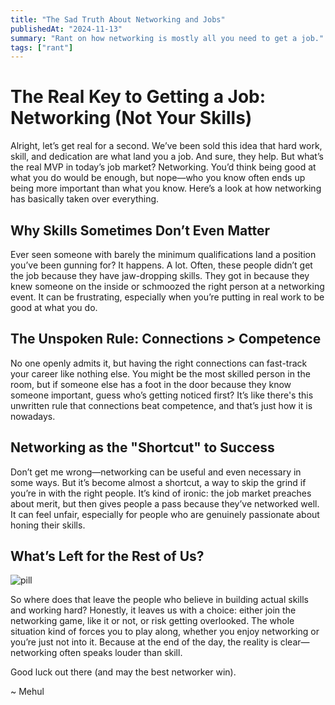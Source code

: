 ```yaml
---
title: "The Sad Truth About Networking and Jobs"
publishedAt: "2024-11-13"
summary: "Rant on how networking is mostly all you need to get a job."
tags: ["rant"]
---
```


# The Real Key to Getting a Job: Networking (Not Your Skills)

Alright, let’s get real for a second. We’ve been sold this idea that hard work, skill, and dedication are what land you a job. And sure, they help. But what’s the real MVP in today’s job market? Networking. You’d think being good at what you do would be enough, but nope—who you know often ends up being more important than what you know. Here’s a look at how networking has basically taken over everything.

## Why Skills Sometimes Don’t Even Matter

Ever seen someone with barely the minimum qualifications land a position you’ve been gunning for? It happens. A lot. Often, these people didn’t get the job because they have jaw-dropping skills. They got in because they knew someone on the inside or schmoozed the right person at a networking event. It can be frustrating, especially when you’re putting in real work to be good at what you do.

## The Unspoken Rule: Connections > Competence

No one openly admits it, but having the right connections can fast-track your career like nothing else. You might be the most skilled person in the room, but if someone else has a foot in the door because they know someone important, guess who’s getting noticed first? It’s like there's this unwritten rule that connections beat competence, and that’s just how it is nowadays.

## Networking as the "Shortcut" to Success

Don’t get me wrong—networking can be useful and even necessary in some ways. But it’s become almost a shortcut, a way to skip the grind if you’re in with the right people. It’s kind of ironic: the job market preaches about merit, but then gives people a pass because they’ve networked well. It can feel unfair, especially for people who are genuinely passionate about honing their skills.

## What’s Left for the Rest of Us?

![pill](/assets/networking-rant-1.jpg)

So where does that leave the people who believe in building actual skills and working hard? Honestly, it leaves us with a choice: either join the networking game, like it or not, or risk getting overlooked. The whole situation kind of forces you to play along, whether you enjoy networking or you’re just not into it. Because at the end of the day, the reality is clear—networking often speaks louder than skill.

Good luck out there (and may the best networker win).

~ Mehul